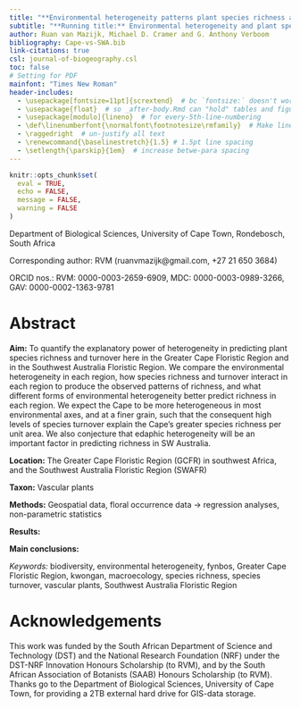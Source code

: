 ```yaml
---
title: "**Environmental heterogeneity patterns plant species richness and turnover in two hyperdiverse floras**"
subtitle: "**Running title:** Environmental heterogeneity and plant species richness"
author: Ruan van Mazijk, Michael D. Cramer and G. Anthony Verboom
bibliography: Cape-vs-SWA.bib
link-citations: true
csl: journal-of-biogeography.csl
toc: false
# Setting for PDF
mainfont: "Times New Roman"
header-includes:
  - \usepackage[fontsize=11pt]{scrextend}  # bc `fontsize:` doesn't work w/ custom `mainfont:`
  - \usepackage{float}  # so _after-body.Rmd can "hold" tables and figures
  - \usepackage[modulo]{lineno}  # for every-5th-line-numbering
  - \def\linenumberfont{\normalfont\footnotesize\rmfamily}  # Make line-numbering bigger
  - \raggedright  # un-justify all text
  - \renewcommand{\baselinestretch}{1.5} # 1.5pt line spacing
  - \setlength{\parskip}{1em}  # increase betwe-para spacing
---
```


<!--TODO: add citation links in text-->

```r
knitr::opts_chunk$set(
  eval = TRUE,
  echo = FALSE,
  message = FALSE,
  warning = FALSE
)
```

Department of Biological Sciences, University of Cape Town, Rondebosch, South Africa

Corresponding author: RVM (ruanvmazijk@gmail.com, +27 21 650 3684)

ORCID nos.: RVM: 0000-0003-2659-6909, MDC: 0000-0003-0989-3266, GAV: 0000-0002-1363-9781<!--?-->

<!--Start line-numbering after title-matter-->

\linenumbers

# Abstract {-}

<!--J Biogeog: 300 word abstract-->

**Aim:** <!--from ResearchGate project--> To quantify the explanatory power of heterogeneity in predicting plant species richness and turnover here in the Greater Cape Floristic Region and in the Southwest Australia Floristic Region. We compare the environmental heterogeneity in each region, how species richness and turnover interact in each region to produce the observed patterns of richness, and what different forms of environmental heterogeneity better predict richness in each region. We expect the Cape to be more heterogeneous in most environmental axes, and at a finer grain, such that the consequent high levels of species turnover explain the Cape's greater species richness per unit area. We also conjecture that edaphic heterogeneity will be an important factor in predicting richness in SW Australia.
  
**Location:** The Greater Cape Floristic Region (GCFR) in southwest Africa, and the Southwest Australia Floristic Region (SWAFR)

**Taxon:** Vascular plants
  
**Methods:** Geospatial data, floral occurrence data $\rightarrow$ regression analyses, non-parametric statistics
  
**Results:** <!--TODO-->
  
**Main conclusions:** <!--TODO-->

_Keywords:_ biodiversity, environmental heterogeneity, fynbos, Greater Cape Floristic Region, kwongan, macroecology, species richness, species turnover, vascular plants, Southwest Australia Floristic Region

# Acknowledgements {-}

This work was funded by the South African Department of Science and Technology (DST) and the National Research Foundation (NRF) under the DST-NRF Innovation Honours Scholarship (to RVM), and by the South African Association of Botanists (SAAB) Honours Scholarship (to RVM). Thanks go to the Department of Biological Sciences, University of Cape Town, for providing a 2TB external hard drive for GIS-data storage. <!--Computations were performed using facilities provided by the University of Cape Town’s ICTS High Performance Computing team: <hpc.uct.ac.za>.--> <!--TODO: Notify these acknowledged parties of publication too-->

<!--
Abbreviations:
- Greater Cape Floristic Region (GCFR) (= "Cape")
- Southwest Australia Floristic Region (SWAFR)  (= "SWA")
- TODO: fiver percent degree square (i.e. 0.05º x 0.05º) (FPDS)?
- quarter degree square (i.e. 0.25º x 0.25º) (QDS)
- half degree square (i.e. 0.50º x 0.50º) (HDS)
- three-quarter degree square (i.e. 0.75º x 0.75º) (3QDS)
- environmental heterogeneity (EH)
- & environmental variables' abbreviations in Table \@ref(tab:data-sources).
-->
